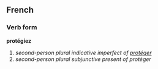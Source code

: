 ==French==
===Verb form===
'''protégiez'''

# ''second-person plural indicative imperfect of [[protéger]]''
# ''second-person plural subjunctive present of protéger''